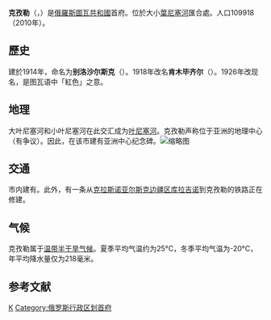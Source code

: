 {{not|克孜勒区}}
{{Infobox Russian city|name=克孜勒|ru_name=Кызы́л|loc_name1=Кызы́л|loc_lang1=图瓦语|federal_subject=[[图瓦共和国|图瓦共和国]]|image_skyline=Вид на г. Кызыл.JPG|image_caption=克孜勒市中心|established_date=1914|pop_2010census=109918|capital_of=[[图瓦共和国|图瓦共和国]]|pop_2010census_rank=第146位|website=http://mkyzyl.ru/|dialing_codes=39422|postal_codes=667000–667005, 667007–667012, 667700, 667899, 667961, 667965, 667966, 667970, 667999}}
'''克孜勒'''（{{lang-ru|Кызы́л}}，{{lang-tyv|Кызыл|lit=红色}}）是[[俄羅斯|俄羅斯]][[圖瓦共和國|圖瓦共和國]]首府。位於大小[[葉尼塞河|葉尼塞河]]匯合處。人口109918（2010年）。

== 歷史 ==
建於1914年，命名为'''别洛沙尔斯克'''（{{lang-ru|Белоца́рск|lit=白沙皇城}}）。1918年改名'''肯木毕齐尔'''（{{lang-tyv|Хем-Белдир|lit=河流汇合处}}）。1926年改现名，是图瓦语中「紅色」之意。

== 地理 ==
大叶尼塞河和小叶尼塞河在此交汇成为[[葉尼塞河|叶尼塞河]]。克孜勒声称位于亚洲的地理中心（有争议）。因此，在该市建有亚洲中心纪念碑。[[File:Азий_Диптиң_Төвү-2014.jpg|缩略图]]

== 交通 ==
市内建有{{Link-en|克孜勒机场|Kyzyl Airport}}。此外，有一条从[[克拉斯諾亞爾斯克邊疆區|克拉斯诺亚尔斯克边疆区]][[库拉吉诺|库拉吉诺]]到克孜勒的铁路正在修建。

== 气候 ==
克孜勒属于[[温带干旱半干旱气候|温带半干旱气候]]。夏季平均气温约为25°C，冬季平均气温为-20°C，年平均降水量仅为218毫米。

==参考文献==
{{reflist}}

{{圖瓦共和國行政區劃}}
{{俄罗斯各共和国首府}}

[[Category:圖瓦共和國城市|К]]
[[Category:俄罗斯行政区划首府|Category:俄罗斯行政区划首府]]